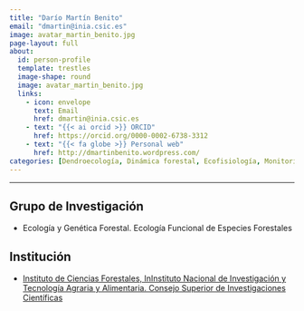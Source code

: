 ```yaml
---
title: "Darío Martín Benito"
email: "dmartin@inia.csic.es"  
image: avatar_martin_benito.jpg
page-layout: full
about: 
  id: person-profile
  template: trestles
  image-shape: round
  image: avatar_martin_benito.jpg
  links:
    - icon: envelope
      text: Email
      href: dmartin@inia.csic.es
    - text: "{{< ai orcid >}} ORCID"
      href: https://orcid.org/0000-0002-6738-3312
    - text: "{{< fa globe >}} Personal web"
      href: http://dmartinbenito.wordpress.com/
categories: [Dendroecología, Dinámica forestal, Ecofisiología, Monitorización, Modelización]
---
```


<hr>

:::{#person-profile}

## Grupo de Investigación
- Ecología y Genética Forestal. Ecología Funcional de Especies Forestales

## Institución
- [Instituto de Ciencias Forestales, InInstituto Nacional de Investigación y Tecnología Agraria y Alimentaria. Consejo Superior de Investigaciones Científicas](https://www.inia.es/)

:::
